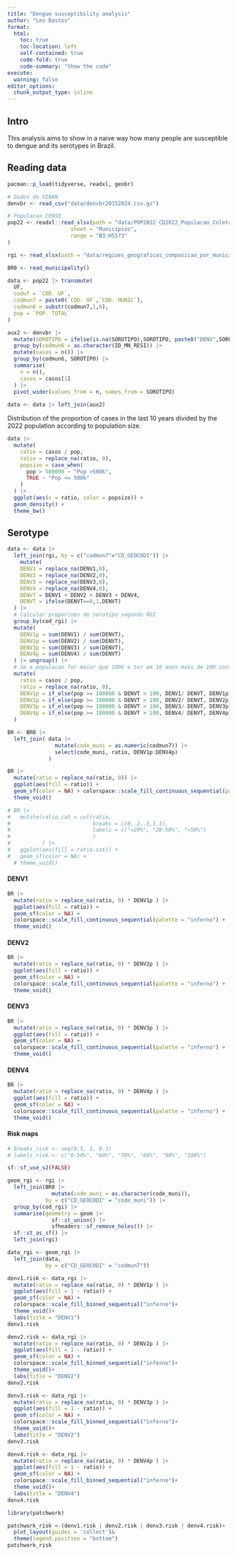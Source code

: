 ```yaml
---
title: "Dengue susceptibility analysis"
author: "Leo Bastos"
format: 
  html: 
    toc: true
    toc-location: left
    self-contained: true
    code-fold: true
    code-summary: "Show the code"
execute: 
  warning: false
editor_options: 
  chunk_output_type: inline
---
```


## Intro

This analysis aims to show in a naive way how many people are susceptible to dengue and its serotypes in Brazil.

## Reading data

```r

pacman::p_load(tidyverse, readxl, geobr)

# Dados do SINAN
denvbr <- read_csv("data/denvbr20152024.csv.gz")

# Populacao CENSO
pop22 <- readxl::read_xlsx(path = "data/POP2022 CD2022_Populacao_Coletada_Imputada_e_Total_Municipio_e_UF.xlsx", 
                    sheet = "Municípios",
                    range = "B3:H5573"
)

rgi <- read_xlsx(path = "data/regioes_geograficas_composicao_por_municipios_2017_20180911.xlsx")

BR0 <- read_municipality()

data <- pop22 |> transmute(
  UF,
  coduf = `COD. UF`,
  codmun7 = paste0(`COD. UF`,`COD. MUNIC`),
  codmun6 = substr(codmun7,1,6),
  pop = `POP. TOTAL`
)

aux2 <- denvbr |> 
  mutate(SOROTIPO = ifelse(is.na(SOROTIPO),SOROTIPO, paste0("DENV",SOROTIPO))) |> 
  group_by(codmun6 = as.character(ID_MN_RESI)) |> 
  mutate(casos = n()) |> 
  group_by(codmun6, SOROTIPO) |> 
  summarise(
    n = n(),
    casos = casos[1]
  ) |> 
  pivot_wider(values_from = n, names_from = SOROTIPO)
  
data <- data |> left_join(aux2) 
```

Distribution of the proportion of cases in the last 10 years divided by the 2022 population according to population size.

```r

data |> 
  mutate(
    ratio = casos / pop,
    ratio = replace_na(ratio, 0),
    popsize = case_when(
      pop > 500000 ~ "Pop >500k",
      TRUE ~ "Pop <= 500k"
    )
  ) |> 
  ggplot(aes(x = ratio, color = popsize)) + 
  geom_density() +
  theme_bw()
```

## Serotype

```r

data <- data |> 
  left_join(rgi, by = c("codmun7"="CD_GEOCODI")) |> 
    mutate(
    DENV1 = replace_na(DENV1,0),
    DENV2 = replace_na(DENV2,0),
    DENV3 = replace_na(DENV3,0),
    DENV4 = replace_na(DENV4,0),
    DENVT = DENV1 + DENV2 + DENV3 + DENV4,
    DENVT = ifelse(DENVT==0,1,DENVT)
  ) |> 
  # Calcular proporcoes de sorotipo segundo RGI
  group_by(cod_rgi) |> 
  mutate(
    DENV1p = sum(DENV1) / sum(DENVT), 
    DENV2p = sum(DENV2) / sum(DENVT), 
    DENV3p = sum(DENV3) / sum(DENVT), 
    DENV4p = sum(DENV4) / sum(DENVT) 
  ) |> ungroup() |> 
  # Se a populacao for maior que 100k e ter em 10 anos mais de 100 confirmados
  mutate(
    ratio = casos / pop,
    ratio = replace_na(ratio, 0),
    DENV1p = if_else(pop >= 100000 & DENVT > 100, DENV1/ DENVT, DENV1p), 
    DENV2p = if_else(pop >= 100000 & DENVT > 100, DENV2/ DENVT, DENV2p), 
    DENV3p = if_else(pop >= 100000 & DENVT > 100, DENV3/ DENVT, DENV3p), 
    DENV4p = if_else(pop >= 100000 & DENVT > 100, DENV4/ DENVT, DENV4p)
  ) 

BR <- BR0 |> 
  left_join( data |> 
               mutate(code_muni = as.numeric(codmun7)) |> 
               select(code_muni, ratio, DENV1p:DENV4p)
             )

BR |> 
  mutate(ratio = replace_na(ratio, 0)) |> 
  ggplot(aes(fill = ratio)) + 
  geom_sf(color = NA) + colorspace::scale_fill_continuous_sequential(palette = "inferno") +
  theme_void()

# BR |> 
#   mutate(ratio.cat = cut(ratio, 
#                          breaks = c(0,.2,.5,1.1),
#                          labels = c("<20%", "20-50%", ">50%")
#                          )
#          ) |> 
#   ggplot(aes(fill = ratio.cat)) + 
#   geom_sf(color = NA) + 
  # theme_void()
```

#### DENV1

```r
BR |> 
  mutate(ratio = replace_na(ratio, 0) * DENV1p ) |> 
  ggplot(aes(fill = ratio)) + 
  geom_sf(color = NA) + 
  colorspace::scale_fill_continuous_sequential(palette = "inferno") +
  theme_void()
```

#### DENV2

```r
BR |> 
  mutate(ratio = replace_na(ratio, 0) * DENV2p ) |> 
  ggplot(aes(fill = ratio)) + 
  geom_sf(color = NA) + 
  colorspace::scale_fill_continuous_sequential(palette = "inferno") +
  theme_void()
```

#### DENV3

```r
BR |> 
  mutate(ratio = replace_na(ratio, 0) * DENV3p ) |> 
  ggplot(aes(fill = ratio)) + 
  geom_sf(color = NA) + 
  colorspace::scale_fill_continuous_sequential(palette = "inferno") +
  theme_void()
```

#### DENV4

```r
BR |> 
  mutate(ratio = replace_na(ratio, 0) * DENV4p ) |> 
  ggplot(aes(fill = ratio)) + 
  geom_sf(color = NA) + 
  colorspace::scale_fill_continuous_sequential(palette = "inferno") +
  theme_void()
```

#### Risk maps

```r
# breaks_risk <- seq(0.5, 1, 0.1)
# labels_risk <- c("0-50%", "60%", "70%", "80%", "90%", "100%")

sf::sf_use_s2(FALSE)

geom_rgi <- rgi |> 
  left_join(BR0 |> 
              mutate(code_muni = as.character(code_muni)), 
            by = c("CD_GEOCODI" = "code_muni")) |> 
  group_by(cod_rgi) |> 
  summarise(geometry = geom |> 
              sf::st_union() |> 
              sfheaders::sf_remove_holes()) |> 
  sf::st_as_sf() |> 
  left_join(rgi)

data_rgi <- geom_rgi |> 
  left_join(data,
            by = c("CD_GEOCODI" = "codmun7"))

denv1.risk <- data_rgi |> 
  mutate(ratio = replace_na(ratio, 0) * DENV1p ) |> 
  ggplot(aes(fill = 1 - ratio)) + 
  geom_sf(color = NA) + 
  colorspace::scale_fill_binned_sequential("inferno")+
  theme_void()+
  labs(title = "DENV1")
denv1.risk

denv2.risk <- data_rgi |> 
  mutate(ratio = replace_na(ratio, 0) * DENV2p ) |> 
  ggplot(aes(fill = 1 - ratio)) + 
  geom_sf(color = NA) + 
  colorspace::scale_fill_binned_sequential("inferno")+
  theme_void()+
  labs(title = "DENV2")
denv2.risk

denv3.risk <- data_rgi |> 
  mutate(ratio = replace_na(ratio, 0) * DENV3p ) |> 
  ggplot(aes(fill = 1 - ratio)) + 
  geom_sf(color = NA) + 
  colorspace::scale_fill_binned_sequential("inferno")+
  theme_void()+
  labs(title = "DENV2")
denv3.risk

denv4.risk <- data_rgi |> 
  mutate(ratio = replace_na(ratio, 0) * DENV4p ) |> 
  ggplot(aes(fill = 1 - ratio)) + 
  geom_sf(color = NA) + 
  colorspace::scale_fill_binned_sequential("inferno")+
  theme_void()+
  labs(title = "DENV4")
denv4.risk
```


```r
library(patchwork)

patchwork_risk <-(denv1.risk | denv2.risk | denv3.risk | denv4.risk)+
  plot_layout(guides = 'collect')&
  theme(legend.position = "bottom")
patchwork_risk

```

